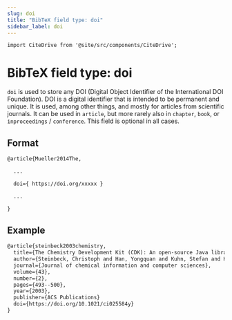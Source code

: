 ```yaml
---
slug: doi
title: "BibTeX field type: doi"
sidebar_label: doi
---
```


```mdx-code-block
import CiteDrive from '@site/src/components/CiteDrive';
```

# BibTeX field type: doi

``doi`` is used to store any DOI (Digital Object Identifier of the International DOI Foundation). DOI is a digital identifier that is intended to be permanent and unique. It is used, among other things, and mostly for articles from scientific journals. It can be used in ``article``, but more rarely also in ``chapter``, ``book``, or ``inproceedings`` / ``conference``. This field is optional in all cases.

## Format

```tex
@article{Mueller2014The,

  ...

  doi={ https://doi.org/xxxxx }

  ...

}
```

## Example

```tex
@article{steinbeck2003chemistry,
  title={The Chemistry Development Kit (CDK): An open-source Java library for chemo-and bioinformatics},
  author={Steinbeck, Christoph and Han, Yongquan and Kuhn, Stefan and Horlacher, Oliver and Luttmann, Edgar and Willighagen, Egon},
  journal={Journal of chemical information and computer sciences},
  volume={43},
  number={2},
  pages={493--500},
  year={2003},
  publisher={ACS Publications}
  doi={https://doi.org/10.1021/ci025584y}
}
```
